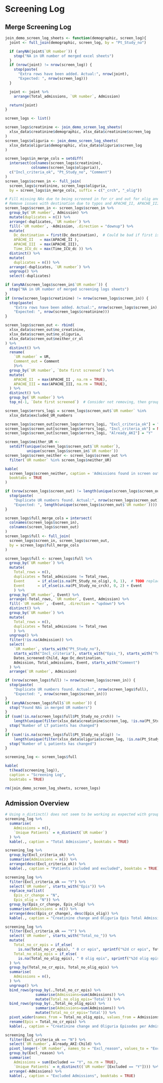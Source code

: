 # Screening Log

## Merge Screening Log

```r
join_demo_screen_log_sheets <- function(demographic, screen_log){
  joint <- full_join(demographic, screen_log, by = "Pt_Study_no")

  if (anyNA(joint$`UR number`)) {
    stop("NA in UR number of merged excel sheets")
  }
  if (nrow(joint) != nrow(screen_log)) {
    stop(paste(
      "Extra rows have been added. Actual:", nrow(joint),
      "Expected: ", nrow(screen_log)))
  }

  joint <- joint %>%
    arrange(Total_admissions, `UR number`, Admission)

  return(joint)
}
```

```r
screen_logs <- list()

screen_logs$creatinine <- join_demo_screen_log_sheets(
  xlsx_data$creatinine$demographic, xlsx_data$creatinine$screen_log
)
screen_logs$oliguria <- join_demo_screen_log_sheets(
  xlsx_data$oliguria$demographic, xlsx_data$oliguria$screen_log
)

screen_logs$in_merge_cols = setdiff(
  intersect(colnames(screen_logs$creatinine),
            colnames(screen_logs$oliguria)),
  c("Incl_criteria_ok", "Pt_Study_no", "Comment")
)
screen_logs$screen_in <- full_join(
  screen_logs$creatinine, screen_logs$oliguria,
  by = screen_logs$in_merge_cols, suffix = c("_crch", "_olig"))

# Fill missing NAs due to being screened in for cr and out for olig and vice versa
# Remove issues with destination due to typos and APACHE_II, APACHE_III
screen_logs$screen_in <- screen_logs$screen_in %>%
  group_by(`UR number`, Admission) %>%
  mutate(duplicates = n()) %>%
  arrange(-duplicates, `UR number`) %>%
  fill(-`UR number`, -Admission, .direction = "downup") %>%
  mutate(
    Dc_destination = first(Dc_destination),  # Could be bad if first is NA. Change to mutate if duplicates then....
    APACHE_II   = max(APACHE_II ),
    APACHE_III  = max(APACHE_III),
    Time_ICU_dc = max(Time_ICU_dc )) %>%
  distinct() %>%
  mutate(
    duplicates = n()) %>%
  arrange(-duplicates, `UR number`) %>%
  ungroup() %>%
  select(-duplicates)

if (anyNA(screen_logs$screen_in$`UR number`)) {
  stop("NA in UR number of merged screening logs sheets")
}
if (nrow(screen_logs$creatinine) != nrow(screen_logs$screen_in)) {
  stop(paste(
    "Extra rows have been added. Actual:", nrow(screen_logs$screen_in),
    "Expected: ", nrow(screen_logs$creatinine)))
}

screen_logs$screen_out <- rbind(
  xlsx_data$screen_out$no_creatinine,
  xlsx_data$screen_out$no_oliguria,
  xlsx_data$screen_out$neither_cr_ol
) %>%
  distinct() %>%
  rename(
    `UR number` = UR,
    Comment_out = Comment
    )%>%
  group_by(`UR number`, `Date first screened`) %>%
  mutate(
    APACHE_II  = max(APACHE_II , na.rm = TRUE),
    APACHE_III = max(APACHE_III, na.rm = TRUE),
  ) %>%
  distinct() %>%
  group_by(`UR number`) %>%
  top_n(-1, `Date first screened`)  # Consider not removing, then grouping by neither, arrange by date, then fill up

screen_logs$errors_logi = screen_logs$screen_out$`UR number` %in%
  xlsx_data$excluded_UR_numbers

screen_logs$screen_out[screen_logs$errors_logi, "Excl_criteria_ok"] = "N"
screen_logs$screen_out[screen_logs$errors_logi, "Incl_criteria_ok"] = NA
screen_logs$screen_out[screen_logs$errors_logi, "Already_AKI"] = "Y"

screen_logs$neither_UR <-
  setdiff(unique(screen_logs$screen_out$`UR number`),
          unique(screen_logs$screen_in$`UR number`))
screen_logs$screen_neither <- screen_logs$screen_out %>%
  filter(`UR number` %in% screen_logs$neither_UR)

kable(
  screen_logs$screen_neither, caption = 'Admissions found in screen out',
  booktabs = TRUE
)

if (nrow(screen_logs$screen_out) != length(unique(screen_logs$screen_out$`UR number`))) {
  stop(paste(
    "Duplicate UR numbers found. Actual:", nrow(screen_logs$screen_out),
    "Expected: ", length(unique(screen_logs$screen_out$`UR number`))))
}

screen_logs$full_merge_cols = intersect(
  colnames(screen_logs$screen_in),
  colnames(screen_logs$screen_out)
)
screen_logs$full <- full_join(
  screen_logs$screen_in, screen_logs$screen_out,
  by = screen_logs$full_merge_cols
)

screen_logs$full <- screen_logs$full %>%
  group_by(`UR number`) %>%
  mutate(
    Total_rows = n(),
    duplicates = Total_admissions != Total_rows,
    Event      = if_else(is.na(Pt_Study_no_olig), 0, 1),  # TODO replace with Epis_cr_change and rerun
    Event      = if_else(is.na(Pt_Study_no_crch), 0, 2) + Event
    ) %>%
  group_by(`UR number`, Event) %>%
  arrange(-Total_rows, `UR number`, Event, Admission) %>%
  fill(-`UR number`, -Event, .direction = "updown") %>%
  distinct() %>%
  group_by(`UR number`) %>%
  mutate(
    Total_rows = n(),
    duplicates = Total_admissions != Total_rows
    ) %>%
  ungroup() %>%
  filter(!is.na(Admission)) %>%
  select(
    `UR number`, starts_with("Pt_Study_no"),
    starts_with("Incl_criteria"), starts_with("Epis_"), starts_with("Total_no_"),
    Dates_screened:Child, Age:Dc_destination,
    Admission, Total_admissions, Event, starts_with("Comment")
  ) %>%
  arrange(`UR number`, Admission)

if (nrow(screen_logs$full) != nrow(screen_logs$screen_in)) {
  stop(paste(
    "Duplicate UR numbers found. Actual:", nrow(screen_logs$full),
    "Expected: ", nrow(screen_logs$screen_in)))
}
if (anyNA(screen_logs$full$`UR number`)) {
  stop("Found NAs in merged UR numbers")
}
if (sum(!is.na(screen_logs$full$Pt_Study_no_crch)) !=
    length(unique(filter(xlsx_data$creatinine$screen_log, !is.na(Pt_Study_no))$Pt_Study_no))) {
  stop("Number of LT patients has changed")
}
if (sum(!is.na(screen_logs$full$Pt_Study_no_olig)) !=
    length(unique(filter(xlsx_data$oliguria$screen_log, !is.na(Pt_Study_no))$Pt_Study_no))) {
  stop("Number of L patients has changed")
}

screening_log <- screen_logs$full

kable(
  t(head(screening_log)),
  caption = "Screening Log",
  booktabs = TRUE)

rm(join_demo_screen_log_sheets, screen_logs)
```

## Admission Overview

```r
# Using n_distinct() does not seem to be working as expected with grouping?
screening_log %>%
  summarise(
    Admissions = n(),
    `Unique Patients` = n_distinct(`UR number`)
  ) %>%
  kable(., caption = "Total Admissions", booktabs = TRUE)

screening_log %>%
  group_by(Excl_criteria_ok) %>%
  summarise(Admissions = n()) %>%
  arrange(desc(Excl_criteria_ok)) %>%
  kable(., caption = "Patients included and excluded", booktabs = TRUE)

screening_log %>%
  filter(Excl_criteria_ok == "Y") %>%
  select(`UR number`, starts_with("Epis")) %>%
  replace_na(list(
    Epis_cr_change = "N",
    Epis_olig = "N")) %>%
  group_by(Epis_cr_change, Epis_olig) %>%
  summarise(Admissions = n()) %>%
  arrange(desc(Epis_cr_change), desc(Epis_olig)) %>%
  kable(., caption = "Creatinine change and Oliguria Epis Total Admissions")

screening_log %>%
  filter(Excl_criteria_ok == "Y") %>%
  select(`UR number`, starts_with("Total_no_")) %>%
  mutate(
    Total_no_cr_epis = if_else(
      is.na(Total_no_cr_epis), " 0 cr epis", sprintf("%2d cr epis", Total_no_cr_epis)),
    Total_no_olig_epis = if_else(
      is.na(Total_no_olig_epis), " 0 olig epis", sprintf("%2d olig epis", Total_no_olig_epis)),
  ) %>%
  group_by(Total_no_cr_epis, Total_no_olig_epis) %>%
  summarise(
    Admissions = n(),
  ) %>%
  ungroup() %>%
  bind_rows(group_by(.,Total_no_cr_epis) %>%
              summarise(Admissions=sum(Admissions)) %>%
              mutate(Total_no_olig_epis='Total')) %>%
  bind_rows(group_by(.,Total_no_olig_epis) %>%
              summarise(Admissions=sum(Admissions)) %>%
              mutate(Total_no_cr_epis='Total')) %>%
  pivot_wider(names_from = Total_no_olig_epis, values_from = Admissions) %>%
  rename(Epis = Total_no_cr_epis) %>%
  kable(., caption = "Creatinine change and Oliguria Episodes per Admission", booktabs = TRUE)

screening_log %>%
  filter(Excl_criteria_ok == "N") %>%
  select(`UR number`, Already_AKI:Child) %>%
  pivot_longer(-`UR number`, names_to = "Excl_reason", values_to = "Excluded") %>%
  group_by(Excl_reason) %>%
  summarise(
    Admissions = sum(Excluded == "Y", na.rm = TRUE),
    `Unique Patients` = n_distinct((`UR number`[Excluded == "Y"]))) %>%
  arrange(-Admissions) %>%
  kable(., caption = "Excluded Admissions", booktabs = TRUE)
```

